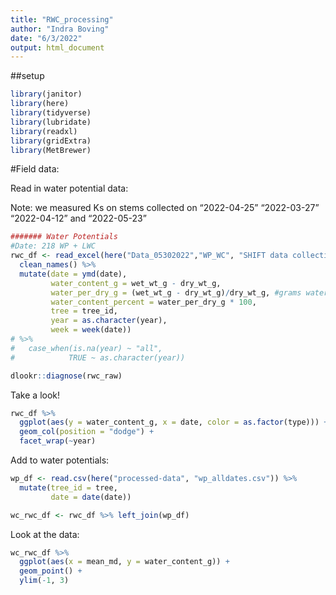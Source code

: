 ```yaml
---
title: "RWC_processing"
author: "Indra Boving"
date: "6/3/2022"
output: html_document
---
```


##setup

```r
library(janitor)
library(here)
library(tidyverse)
library(lubridate)
library(readxl)
library(gridExtra)
library(MetBrewer)
```

#Field data: 

Read in water potential data:

Note: we measured Ks on stems collected on "2022-04-25" "2022-03-27" "2022-04-12" and "2022-05-23"

```r
####### Water Potentials 
#Date: 218 WP + LWC
rwc_df <- read_excel(here("Data_05302022","WP_WC", "SHIFT data collection 2022.xlsx"), sheet="RWC DATA", skip=0, na = "NA") %>% 
  clean_names() %>% 
  mutate(date = ymd(date), 
         water_content_g = wet_wt_g - dry_wt_g,
         water_per_dry_g = (wet_wt_g - dry_wt_g)/dry_wt_g, #grams water per gram dry weight
         water_content_percent = water_per_dry_g * 100, 
         tree = tree_id, 
         year = as.character(year), 
         week = week(date)) 
# %>% 
#   case_when(is.na(year) ~ "all", 
#            TRUE ~ as.character(year))

dlookr::diagnose(rwc_raw)
```

Take a look! 

```r
rwc_df %>% 
  ggplot(aes(y = water_content_g, x = date, color = as.factor(type))) +
  geom_col(position = "dodge") +
  facet_wrap(~year) 
```

Add to water potentials: 

```r
wp_df <- read.csv(here("processed-data", "wp_alldates.csv")) %>% 
  mutate(tree_id = tree, 
         date = date(date))

wc_rwc_df <- rwc_df %>% left_join(wp_df)
```

Look at the data: 

```r
wc_rwc_df %>% 
  ggplot(aes(x = mean_md, y = water_content_g)) +
  geom_point() +
  ylim(-1, 3)
```


